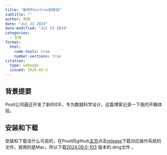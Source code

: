 ```yaml
---
title: "新的Positron初体验"
subtitle: ""
author: 旅客
date: "Jul 23 2024" 
date-modified: "Jul 23 2024"
categories:
  - 日常
format: 
  html:
    code-tools: true
    number-sections: true
citation:
  type: webpage
  issued: 2024-03-3
---
```


## 背景提要

Posit公司最近开发了新的IDE，专为数据科学设计。这篇博客记录一下我的开箱体验。

## 安装和下载

安装和下载没什么可说的，在Posit的github[主页](https://github.com/posit-dev/positron)点击[release](https://github.com/posit-dev/positron/releases)下载对应操作系统的文件。我用的是Mac，所以下载[2024.09.0-103](https://github.com/posit-dev/positron/releases/tag/2024.09.0-103) 版本的.dmg文件 。
